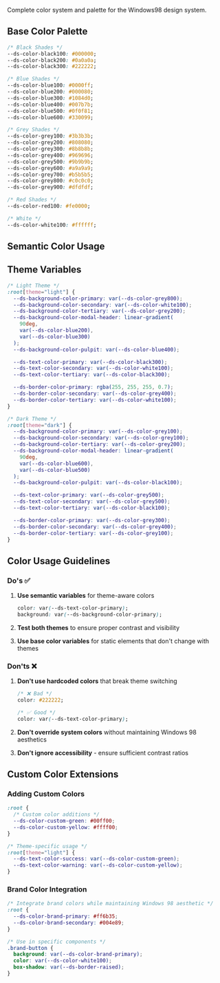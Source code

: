 
<Meta title="Workspaces/Design System/Guide/Colors" />

<Title>🎨 Colors</Title>

Complete color system and palette for the Windows98 design system.

## Base Color Palette

<ColorPalette>
  <ColorItem
    title="Grayscale Colors"
    subtitle="Core neutral colors for backgrounds and UI elements"
    colors={{
      'Black 100': '#000000',
      'Black 200': '#0a0a0a', 
      'Black 300': '#222222',
      'Grey 100': '#3b3b3b',
      'Grey 200': '#808080',
      'Grey 300': '#8b8b8b',
      'Grey 400': '#969696',
      'Grey 500': '#9b9b9b',
      'Grey 600': '#a9a9a9',
      'Grey 700': '#b5b5b5',
      'Grey 800': '#c0c0c0',
      'Grey 900': '#dfdfdf',
      'White 100': '#ffffff'
    }}
  />
  <ColorItem 
    title="Blue Colors" 
    subtitle="Primary blues for system elements and accents" 
    colors={{
      'Blue 100': '#0000ff',
      'Blue 200': '#000080',
      'Blue 300': '#1084d0',
      'Blue 400': '#007b7b',
      'Blue 500': '#0f0f81',
      'Blue 600': '#330099'
    }} 
  />
  <ColorItem 
    title="System Colors" 
    subtitle="System status and accent colors" 
    colors={{
      'Red 100': '#fe0000'
    }} 
  />
</ColorPalette>

```css
/* Black Shades */
--ds-color-black100: #000000;
--ds-color-black200: #0a0a0a;
--ds-color-black300: #222222;

/* Blue Shades */
--ds-color-blue100: #0000ff;
--ds-color-blue200: #000080;
--ds-color-blue300: #1084d0;
--ds-color-blue400: #007b7b;
--ds-color-blue500: #0f0f81;
--ds-color-blue600: #330099;

/* Grey Shades */
--ds-color-grey100: #3b3b3b;
--ds-color-grey200: #808080;
--ds-color-grey300: #8b8b8b;
--ds-color-grey400: #969696;
--ds-color-grey500: #9b9b9b;
--ds-color-grey600: #a9a9a9;
--ds-color-grey700: #b5b5b5;
--ds-color-grey800: #c0c0c0;
--ds-color-grey900: #dfdfdf;

/* Red Shades */
--ds-color-red100: #fe0000;

/* White */
--ds-color-white100: #ffffff;
```

## Semantic Color Usage

<ColorPalette>
  <ColorItem
    title="Light Theme Backgrounds"
    subtitle="Background colors for light theme"
    colors={{
      'Primary': '#c0c0c0',
      'Secondary': '#ffffff', 
      'Tertiary': '#808080',
      'Pulpit': '#007b7b'
    }}
  />
  <ColorItem
    title="Dark Theme Backgrounds" 
    subtitle="Background colors for dark theme"
    colors={{
      'Primary': '#3b3b3b',
      'Secondary': '#3b3b3b',
      'Tertiary': '#808080', 
      'Pulpit': '#000000'
    }}
  />
</ColorPalette>

<ColorPalette>
  <ColorItem
    title="Light Theme Text"
    subtitle="Text colors for light theme"
    colors={{
      'Primary': '#222222',
      'Secondary': '#ffffff',
      'Tertiary': '#222222'
    }}
  />
  <ColorItem
    title="Dark Theme Text"
    subtitle="Text colors for dark theme" 
    colors={{
      'Primary': '#9b9b9b',
      'Secondary': '#9b9b9b',
      'Tertiary': '#000000'
    }}
  />
</ColorPalette>

<ColorPalette>
  <ColorItem
    title="Modal Header Gradients"
    subtitle="Gradient backgrounds for modal headers"
    colors={{
      'Light Theme': 'linear-gradient(90deg, #000080, #1084d0)',
      'Dark Theme': 'linear-gradient(90deg, #330099, #0f0f81)'
    }}
  />
  <ColorItem
    title="Border Effects"
    subtitle="3D border effect colors"
    colors={{
      'Light Inner': 'rgba(255, 255, 255, 0.7)',
      'Dark Inner': '#8b8b8b',
      'Shadow': '#0a0a0a'
    }}
  />
</ColorPalette>

## Theme Variables

```css
/* Light Theme */
:root[theme="light"] {
  --ds-background-color-primary: var(--ds-color-grey800);
  --ds-background-color-secondary: var(--ds-color-white100);
  --ds-background-color-tertiary: var(--ds-color-grey200);
  --ds-background-color-modal-header: linear-gradient(
    90deg,
    var(--ds-color-blue200),
    var(--ds-color-blue300)
  );
  --ds-background-color-pulpit: var(--ds-color-blue400);

  --ds-text-color-primary: var(--ds-color-black300);
  --ds-text-color-secondary: var(--ds-color-white100);
  --ds-text-color-tertiary: var(--ds-color-black300);

  --ds-border-color-primary: rgba(255, 255, 255, 0.7);
  --ds-border-color-secondary: var(--ds-color-grey400);
  --ds-border-color-tertiary: var(--ds-color-white100);
}

/* Dark Theme */
:root[theme="dark"] {
  --ds-background-color-primary: var(--ds-color-grey100);
  --ds-background-color-secondary: var(--ds-color-grey100);
  --ds-background-color-tertiary: var(--ds-color-grey200);
  --ds-background-color-modal-header: linear-gradient(
    90deg,
    var(--ds-color-blue600),
    var(--ds-color-blue500)
  );
  --ds-background-color-pulpit: var(--ds-color-black100);

  --ds-text-color-primary: var(--ds-color-grey500);
  --ds-text-color-secondary: var(--ds-color-grey500);
  --ds-text-color-tertiary: var(--ds-color-black100);

  --ds-border-color-primary: var(--ds-color-grey300);
  --ds-border-color-secondary: var(--ds-color-grey400);
  --ds-border-color-tertiary: var(--ds-color-grey100);
}
```

## Color Usage Guidelines

### Do's ✅

1. **Use semantic variables** for theme-aware colors
   ```css
   color: var(--ds-text-color-primary);
   background: var(--ds-background-color-primary);
   ```

2. **Test both themes** to ensure proper contrast and visibility

3. **Use base color variables** for static elements that don't change with themes

### Don'ts ❌

1. **Don't use hardcoded colors** that break theme switching
   ```css
   /* ❌ Bad */
   color: #222222;
   
   /* ✅ Good */
   color: var(--ds-text-color-primary);
   ```

2. **Don't override system colors** without maintaining Windows 98 aesthetics

3. **Don't ignore accessibility** - ensure sufficient contrast ratios

## Custom Color Extensions

### Adding Custom Colors

```css
:root {
  /* Custom color additions */
  --ds-color-custom-green: #00ff00;
  --ds-color-custom-yellow: #ffff00;
}

/* Theme-specific usage */
:root[theme="light"] {
  --ds-text-color-success: var(--ds-color-custom-green);
  --ds-text-color-warning: var(--ds-color-custom-yellow);
}
```

### Brand Color Integration

```css
/* Integrate brand colors while maintaining Windows 98 aesthetic */
:root {
  --ds-color-brand-primary: #ff6b35;
  --ds-color-brand-secondary: #004e89;
}

/* Use in specific components */
.brand-button {
  background: var(--ds-color-brand-primary);
  color: var(--ds-color-white100);
  box-shadow: var(--ds-border-raised);
}
```
